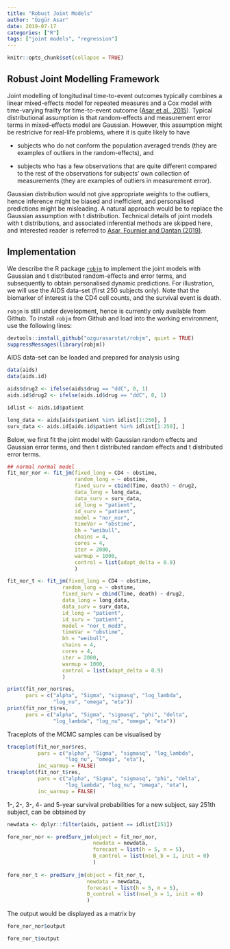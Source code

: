 ```yaml
---
title: "Robust Joint Models"
author: "Özgür Asar"
date: 2019-07-17
categories: ["R"]
tags: ["joint models", "regression"]
---
```


```r
knitr::opts_chunk$set(collapse = TRUE)
```

## Robust Joint Modelling Framework

Joint modelling of longitudinal time-to-event outcomes typically 
combines a linear mixed-effects model for repeated measures 
and a Cox model with time-varying frailty for time-to-event outcome ([Asar et al., 2015](https://academic.oup.com/ije/article/44/1/334/657852)). 
Typical distributional assumption is that random-effects and 
measurement error terms in mixed-effects model are Gaussian. 
However, this assumption might be restricive for real-life 
problems, where it is quite likely to have 

* subjects who do not 
conform the population averaged trends (they are examples of 
outliers in the random-effects), and 

* subjects who has a few 
observations that are quite different compared to the rest 
of the observations for subjects' own collection of measurements 
(they are examples of outliers in measurement error). 

Gaussian distribution would not give appropriate weights to the outliers, 
hence inference might be biased and inefficient, and personalised predictions might be 
misleading. A natural approach would be to replace the Gaussian assumption 
with t distribution. Technical details of joint models with t distributions, 
and associated inferential methods are 
skipped here, and interested reader is referred to [Asar, Fournier and Dantan (2019)](https://arxiv.org/abs/1905.00816). 

## Implementation

We describe the 
R package [`robjm`](https://github.com/ozgurasarstat/robjm) to implement the 
joint models with Gaussian and t distributed random-effects and error terms, 
and subsequently to obtain personalised dynamic predictions. 
For illustration, we will use the 
AIDS data-set (first 250 subjects only). 
Note that the biomarker of interest is the CD4 cell counts, and the 
survival event is death. 

`robjm` is still under development, hence is currently only available from Github. 
To install `robjm` from Github and load into the working environment, 
use the following lines:
```r
devtools::install_github("ozgurasarstat/robjm", quiet = TRUE)
suppressMessages(library(robjm))
```
AIDS data-set can be loaded and prepared for analysis using
```r
data(aids)
data(aids.id)

aids$drug2 <- ifelse(aids$drug == "ddC", 0, 1)
aids.id$drug2 <- ifelse(aids.id$drug == "ddC", 0, 1)

idlist <- aids.id$patient

long_data <- aids[aids$patient %in% idlist[1:250], ]
surv_data <- aids.id[aids.id$patient %in% idlist[1:250], ]
```
Below, we first fit the joint model with Gaussian random effects and 
Gaussian error terms, and then t distributed random effects and 
t distributed error terms.
```r
## normal normal model
fit_nor_nor <- fit_jm(fixed_long = CD4 ~ obstime, 
                      random_long = ~ obstime, 
                      fixed_surv = cbind(Time, death) ~ drug2, 
                      data_long = long_data,
                      data_surv = surv_data,
                      id_long = "patient",
                      id_surv = "patient",
                      model = "nor_nor",
                      timeVar = "obstime",
                      bh = "weibull",
                      chains = 4,
                      cores = 4,
                      iter = 2000,
                      warmup = 1000,
                      control = list(adapt_delta = 0.9)
                      )

fit_nor_t <- fit_jm(fixed_long = CD4 ~ obstime,
                  random_long = ~ obstime,
                  fixed_surv = cbind(Time, death) ~ drug2,
                  data_long = long_data,
                  data_surv = surv_data,
                  id_long = "patient",
                  id_surv = "patient",
                  model = "nor_t_mod3",
                  timeVar = "obstime",
                  bh = "weibull",
                  chains = 4,
                  cores = 4,
                  iter = 2000,
                  warmup = 1000,
                  control = list(adapt_delta = 0.9)
                  )
```

```r
print(fit_nor_nor$res, 
      pars = c("alpha", "Sigma", "sigmasq", "log_lambda", 
               "log_nu", "omega", "eta"))
print(fit_nor_t$res, 
      pars = c("alpha", "Sigma", "sigmasq", "phi", "delta", 
               "log_lambda", "log_nu", "omega", "eta"))
```
Traceplots of the MCMC samples can be visualised by
```r
traceplot(fit_nor_nor$res, 
          pars = c("alpha", "Sigma", "sigmasq", "log_lambda", 
                   "log_nu", "omega", "eta"),
          inc_warmup = FALSE)
traceplot(fit_nor_t$res, 
          pars = c("alpha", "Sigma", "sigmasq", "phi", "delta", 
                   "log_lambda", "log_nu", "omega", "eta"),
          inc_warmup = FALSE)
```
1-, 2-, 3-, 4- and 5-year survival probabilities for a new subject, 
say 251th subject, can be obtained by
```r
newdata <- dplyr::filter(aids, patient == idlist[251])

fore_nor_nor <- predSurv_jm(object = fit_nor_nor, 
                            newdata = newdata, 
                            forecast = list(h = 5, n = 5),
                            B_control = list(nsel_b = 1, init = 0)
                            )
 
fore_nor_t <- predSurv_jm(object = fit_nor_t, 
                          newdata = newdata, 
                          forecast = list(h = 5, n = 5),
                          B_control = list(nsel_b = 1, init = 0)
                          ) 
```
The output would be displayed as a matrix by
```r
fore_nor_nor$output

fore_nor_t$output
```
